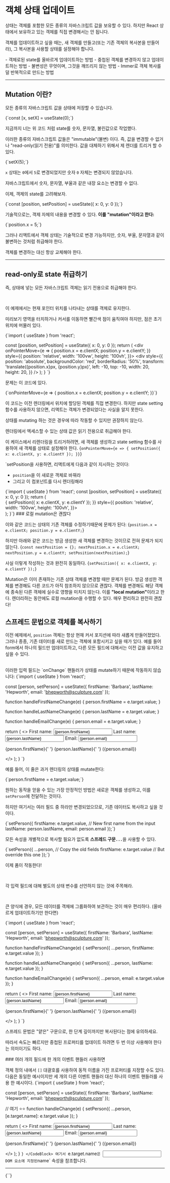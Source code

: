 
# 객체 상태 업데이트

상태는 객체를 포함한 모든 종류의 자바스크립트 값을 보유할 수 있다. 하지만 React 상태에서 보유하고 있는 객체를 직접 변경해서는 안 됩니다.

객체를 업데이트하고 싶을 때는, 새 객체를 만들고(또는 기존 객체의 복사본을 만들어라), 그 복사본을 사용할 상태를 설정해야 합니다.

<WhiteCard title='You will learn'>
- 객체로된 state를 올바르게 업데이트하는 방법
- 중첩된 객체를 변경하지 않고 업데이트하는 방법
- 불변성은 무엇이며, 그것을 깨뜨리지 않는 방법
- Immer로 객체 복사를 덜 반복적으로 만드는 방법
</WhiteCard>

- - -

## Mutation 이란?

모든 종류의 자바스크립트 값을 상태에 저장할 수 있습니다. 

<CodeBlock>
{`const [x, setX] = useState(0);`}
</CodeBlock>

지금까지 너는 위 코드 처럼 state를 숫자, 문자열, 불린값으로 작업헀다.

이러한 종류의 자바스크립트 값들은 "immutable"(불변) 이다. 즉, 값을 변경할 수 없거나 "read-only(읽기 전용)"를 의미한다.
값을 대체하기 위해서 제 렌더를 트리거 할 수 있다.

<CodeBlock>
{`setX(5);`}
</CodeBlock>

`x` 상태는 `0`에서 `5`로 변경되었지만 숫자 `0` 자체는 변경되지 않았습니다.

자바스크립트에서 숫자, 문자열, 부울과 같은 내장 요소는 변경할 수 없다.

이제, 객제의 state를 고려해보자.

<CodeBlock>
{`const [position, setPosition] = useState({ x: 0, y: 0 });`}
</CodeBlock>

기술적으로는, 객제 자체의 내용을 변경할 수 있다.  <b>이를 "mutation"이라고 한다:</b>


<CodeBlock>
{`position.x = 5;`}
</CodeBlock>

그러나 리액트에서 객체 상태는 기술적으로 변경 가능하지만, 숫자, 부울, 문자열과 같이 불변하는 것처럼 취급해야 한다.

객체를 변경하는 대신 항상 교체해야 한다.

- - -

## read-only로 state 취급하기

즉, 상태에 넣는 모든 자바스크립트 객체는 읽기 전용으로 취급해야 한다.

<br/>

이 예제에서는 현재 포인터 위치를 나타내는 상태를 객체로 유지한다. 

미리보기 영역을 터치하거나 커서를 이동하면 빨간색 점이 움직여야 하지만, 점은 초기 위치에 머물러 있다.


<CodeBlock>
{`import { useState } from 'react';

  const [position, setPosition] = useState({
    x: 0,
    y: 0
  });
  return (
    <div
      onPointerMove={e => {
        position.x = e.clientX;
        position.y = e.clientY;
      }}
      style={{
        position: 'relative',
        width: '100vw',
        height: '100vh',
      }}>
      <div style={{
        position: 'absolute',
        backgroundColor: 'red',
        borderRadius: '50%',
        transform: 'translate({position.x}px, {position.y}px)',
        left: -10,
        top: -10,
        width: 20,
        height: 20,
      }} />
    </div>
  );
}
`}
</CodeBlock>

<MovingDot/>

문제는 이 코드에 있다.

<CodeBlock>
{`onPointerMove={e => {
  position.x = e.clientX;
  position.y = e.clientY;
}}`}
</CodeBlock>

이 코드는 이전 렌더링에서 위치에 할당된 객체를 직접 변경한다.
하지만 state setting 함수를 사용하지 않으면, 리액트는 객체가 변경되었다는 사실을 알지 못한다.

상태를 mutating 하는 것은 경우에 따라 작동할 수 있지만 권장하지 않는다.

렌더링에서 엑세스할 수 있는 상태 값은 읽기 전용으로 취급해야 한다.

이 케이스에서 리렌더링을 트리거하려면, 새 객체를 생성하고 state setting 함수를 사용하여 새 객체를 상태로 설정해야 한다.
<CodeBlock>
{`onPointerMove={e => {
  setPosition({
    x: e.clientX,
    y: e.clientY
  });
}}`}
</CodeBlock>


`setPosition을 사용하면, 리액트에게 다음과 같이 지시하는 것이다:
- `position`을 이 새로운 객체로 바꿔라
- 그리고 이 컴포넌트를 다시 렌더링해라

<CodeBlock>
{`import { useState } from 'react';
  const [position, setPosition] = useState({
    x: 0,
    y: 0
  });
  return (
    <div
      onPointerMove={e => {
        setPosition({
          x: e.clientX,
          y: e.clientY
        });
      }}
      style={{
        position: 'relative',
        width: '100vw',
        height: '100vh',
      }}>
      <div style={{
        position: 'absolute',
        backgroundColor: 'red',
        borderRadius: '50%',
        transform: 'translate({position.x}px, {position.y}px)',
        left: -10,
        top: -10,
        width: 20,
        height: 20,
      }} />
    </div>
  );
}`}
</CodeBlock>
<MovingDot2/>

<DeepDive>
### 로컬 mutation은 괜찮다

이와 같은 코드는 상태의 기존 객체를 수정하기때문에 문제가 된다:
<CodeBlock>
{`position.x = e.clientX;
 position.y = e.clientY;`}
</CodeBlock>

하지만 아래와 같은 코드는 방금 생성한 새 객체를 변경하는 것이므로 전혀 문제가 되지 않는다.
<CodeBlock>
{`const nextPosition = {};
nextPosition.x = e.clientX;
nextPosition.y = e.clientY;
setPosition(nextPosition);`}
</CodeBlock>

사실 이렇게 작성하는 것과 완전히 동일하다.
<CodeBlock>
{`setPosition({
  x: e.clientX,
  y: e.clientY
});`}
</CodeBlock>

Mutation은 이미 존재하는 기존 상태 객체를 변경할 때만 문제가 된다. 방금 생성한 객체를 변경해도 다른 코드가 아직 참조하지 않으므로 괜찮다. 객체를 변경해도 해당 객체에 종속된 다른 객체에 실수로 영향을 미치지 않는다. 이를 <b>"local mutation"</b>이라고 한다. 렌더리하는 동안에도 로컬 mutation을 수행할 수 있다. 매우 편리하고 완전히 괜찮다!
</DeepDive>

## 스프레드 문법으로 객체를 복사하기

이전 예제에서, `position` 객체는 항상 현재 커서 포지션에 따라 새롭게 만들어졌었다. 그러나 종종, 기존 데이터를 새로 만드는 객체에 포함시키고 싶을 때가 있다.
예를 들어 form에서 하나의 필드만 업데이트하고, 다른 모든 필드에 대해서는 이전 값을 유지하고 싶을 수 있다.

<br/>
이러한 입력 필드는 `onChange` 핸들러가 상태를 mutate하기 때문에 작동하지 않습니다:
<CodeBlock>
{`import { useState } from 'react';

  const [person, setPerson] = useState({
    firstName: 'Barbara',
    lastName: 'Hepworth',
    email: 'bhepworth@sculpture.com'
  });

  function handleFirstNameChange(e) {
    person.firstName = e.target.value;
  }

  function handleLastNameChange(e) {
    person.lastName = e.target.value;
  }

  function handleEmailChange(e) {
    person.email = e.target.value;
  }

  return (
    <>
      <label>
        First name:
        <input
          value={person.firstName}
          onChange={handleFirstNameChange}
        />
      </label>
      <label>
        Last name:
        <input
          value={person.lastName}
          onChange={handleLastNameChange}
        />
      </label>
      <label>
        Email:
        <input
          value={person.email}
          onChange={handleEmailChange}
        />
      </label>
      <p>
        {person.firstName}{' '}
        {person.lastName}{' '}
        ({person.email})
      </p>
    </>
  );
}
`}
</CodeBlock>
<Form/>

예를 들어, 이 줄은 과거 렌더링의 상태를 mutate한다:

<CodeBlock>
{`person.firstName = e.target.value;`}
</CodeBlock>

원하는 동작을 얻을 수 있는 가장 안정적인 방법은 새로운 객체를 생성하고, 이를 `setPerson`에 전달하는 것이다. 

하지만 여기서는 여러 필드 중 하라만 변경되었으므로, 기존 데이터도 복사하고 싶을 것이다.

<CodeBlock>
{`setPerson({
  firstName: e.target.value, // New first name from the input
  lastName: person.lastName,
  email: person.email
});`}
</CodeBlock>

모든 속성을 개별적으로 복사할 필요가 없도록 <b>스프레드 구문`...`</b>을 사용할 수 있다.

<CodeBlock>
{`setPerson({
  ...person, // Copy the old fields
  firstName: e.target.value // But override this one
});`}
</CodeBlock>

이제 폼이 작동한다!

<br/>

각 입력 필드에 대해 별도의 상태 변수를 선언하지 않는 것에 주목해라.

<br/>

큰 양식에 경우, 모든 데이터를 객체에 그룹화하여 보관하는 것이 매우 편리하다. (올바르게 업데이트하기만 한다면)

<CodeBlock>
{`import { useState } from 'react';

  const [person, setPerson] = useState({
    firstName: 'Barbara',
    lastName: 'Hepworth',
    email: 'bhepworth@sculpture.com'
  });

  function handleFirstNameChange(e) {
    setPerson({
      ...person,
      firstName: e.target.value
    });
  }

  function handleLastNameChange(e) {
    setPerson({
      ...person,
      lastName: e.target.value
    });
  }

  function handleEmailChange(e) {
    setPerson({
      ...person,
      email: e.target.value
    });
  }

  return (
    <>
      <label>
        First name:
        <input
          value={person.firstName}
          onChange={handleFirstNameChange}
        />
      </label>
      <label>
        Last name:
        <input
          value={person.lastName}
          onChange={handleLastNameChange}
        />
      </label>
      <label>
        Email:
        <input
          value={person.email}
          onChange={handleEmailChange}
        />
      </label>
      <p>
        {person.firstName}{' '}
        {person.lastName}{' '}
        ({person.email})
      </p>
    </>
  );
}
`}
</CodeBlock>

<Form2/>

스프레드 문법은 "얕은" 구문으로, 한 단계 깊이까지만 복사된다는 점에 유의하세요.

따라서 속도는 빠르지만 중첩된 프로퍼티를 업데이트 하려면 두 번 이상 사용해야 한다는 의미이기도 하다.

<DeepDive>
### 여러 개의 필드에 한 개의 이벤트 핸들러 사용하면


객체 정의 내에서 `[]` 대괄호를 사용하여 동적 이름을 가진 프로퍼티를 지정할 수도 있다. 다음은 동일한 예시이지만 세 개의 다른 이벤트 핸들러 대신 하나의 이벤트 핸들러를 사용 한 예시이다.
<CodeBlock>
{`import { useState } from 'react';

  const [person, setPerson] = useState({
    firstName: 'Barbara',
    lastName: 'Hepworth',
    email: 'bhepworth@sculpture.com'
  });

// 여기 ⭐️⭐️
  function handleChange(e) {
    setPerson({
      ...person,
      [e.target.name]: e.target.value
    });
  }

  return (
    <>
      <label>
        First name:
        <input
          name="firstName"
          value={person.firstName}
          onChange={handleChange}
        />
      </label>
      <label>
        Last name:
        <input
          name="lastName"
          value={person.lastName}
          onChange={handleChange}
        />
      </label>
      <label>
        Email:
        <input
          name="email"
          value={person.email}
          onChange={handleChange}
        />
      </label>
      <p>
        {person.firstName}{' '}
        {person.lastName}{' '}
        ({person.email})
      </p>
    </>
  );
}
`}
</CodeBlock>
여기서 `e.target.name`은 `<input>` DOM 요소에 지정된 `name` 속성을 참조합니다.
</DeepDive>

- - -
<CodeBlock>
{``}
</CodeBlock>
